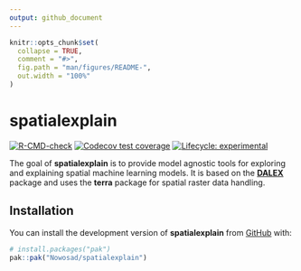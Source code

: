 ```yaml
---
output: github_document
---
```


<!-- README.md is generated from README.Rmd. Please edit that file -->

```r
knitr::opts_chunk$set(
  collapse = TRUE,
  comment = "#>",
  fig.path = "man/figures/README-",
  out.width = "100%"
)
```

# spatialexplain

<!-- badges: start -->
[![R-CMD-check](https://github.com/Nowosad/spatialexplain/workflows/R-CMD-check/badge.svg)](https://github.com/Nowosad/spatialexplain/actions/)
[![Codecov test coverage](https://codecov.io/gh/Nowosad/spatialexplain/graph/badge.svg)](https://app.codecov.io/gh/Nowosad/spatialexplain)
[![Lifecycle: experimental](https://img.shields.io/badge/lifecycle-experimental-orange.svg)](https://lifecycle.r-lib.org/articles/stages.html#experimental)
<!-- badges: end -->

The goal of **spatialexplain** is to provide model agnostic tools for exploring and explaining spatial machine learning models. 
It is based on the [**DALEX**](https://modeloriented.github.io/DALEX/) package and uses the **terra** package for spatial raster data handling.

## Installation

You can install the development version of **spatialexplain** from [GitHub](https://github.com/) with:

``` r
# install.packages("pak")
pak::pak("Nowosad/spatialexplain")
```

<!-- ## Example -->

